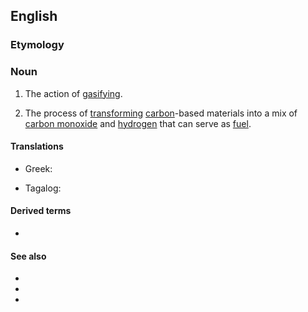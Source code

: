 ==English==
{{wikipedia}}

===Etymology===
{{suffix|en|gas|ification}}

===Noun===
{{en-noun|~}}

# The action of [[gasify]]ing.
# {{lb|en|chemistry}} The process of [[transform]]ing [[carbon]]-based materials into a mix of [[carbon monoxide]] and [[hydrogen]] that can serve as [[fuel]].

====Translations====
{{trans-top|action of gasifying}}
* Greek: {{t+|el|αεριοποίηση|f}}
{{trans-mid}}
* Tagalog: {{t|tl|sabuhag}}
{{trans-bottom}}

====Derived terms====
* {{l|en|regasification}}

====See also====
* {{l|en|boiling}}
* {{l|en|sublimation}}
* {{l|en|syngas}}